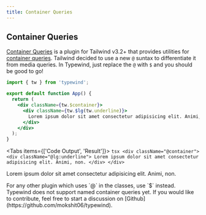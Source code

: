 ```yaml
---
title: Container Queries
---
```



## Container Queries

[Container Queries](https://github.com/tailwindlabs/tailwindcss-container-queries) is a plugin for Tailwind v3.2+ that provides utilities for [container queries](https://developer.mozilla.org/en-US/docs/Web/CSS/CSS_Container_Queries).
Tailwind decided to use a new `@` suntax to differentiate it from media queries. In Typewind, just replace the `@` with `$` and you should be good to go!

```jsx
import { tw } from 'typewind';

export default function App() {
  return (
    <div className={tw.$container}>
      <div className={tw.$lg(tw.underline)}>
        Lorem ipsum dolor sit amet consectetur adipisicing elit. Animi, non.
      </div>
    </div>
  );
}
```

<Tabs items={['Code Output', 'Result']}>
  <Tab>
    ```tsx
    <div className="@container">
      <div className="@lg:underline">
        Lorem ipsum dolor sit amet consectetur adipisicing elit. Animi, non.
      </div>
    </div>
    ```
  </Tab>
  <Tab>
    <CodeOutput>
    <div className="@container">
      <div className="@lg:underline">
        Lorem ipsum dolor sit amet consectetur adipisicing elit. Animi, non.
      </div>
    </div>
    </CodeOutput>
  </Tab>
</Tabs>


<Callout type="info">
  For any other plugin which uses `@` in the classes, use `$` instead.
</Callout>
<Callout type="info" emoji="⚠️">
  Typewind does not support named container queries yet. If you would like to contribute, feel free to start a discussion on [Github](https://github.com/mokshit06/typewind).
</Callout>
